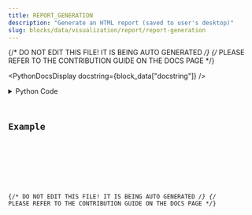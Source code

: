 ```yaml
---
title: REPORT_GENERATION
description: "Generate an HTML report (saved to user's desktop)"
slug: blocks/data/visualization/report/report-generation
---
```


{/* DO NOT EDIT THIS FILE! IT IS BEING AUTO GENERATED */}
{/* PLEASE REFER TO THE CONTRIBUTION GUIDE ON THE DOCS PAGE */}


<PythonDocsDisplay docstring={block_data["docstring"]} />
<details>
<summary>Python Code</summary>



<Code code={pythonCode} lang="py" wrap theme="dracula" />

[Find this Flojoy Block on GitHub](https://github.com/flojoy-ai/blocks/blob/main/blocks/DATA/VISUALIZATION/REPORT/REPORT_GENERATION/REPORT_GENERATION.py)

</details>

## Example


<GetHelpWidget />


<AppDisplay app={app} blockName="REPORT_GENERATION" client:visible />


<Example />

{/* DO NOT EDIT THIS FILE! IT IS BEING AUTO GENERATED */}
{/* PLEASE REFER TO THE CONTRIBUTION GUIDE ON THE DOCS PAGE */}
